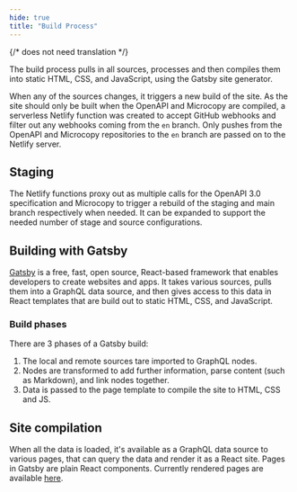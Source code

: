 ```yaml
---
hide: true
title: "Build Process"
---
```

{/* does not need translation */}



The build process pulls in all sources, processes and then compiles them into
static HTML, CSS, and JavaScript, using the Gatsby site generator.

When any of the sources changes, it triggers a new build of the site. As
the site should only be built when the OpenAPI and Microcopy are compiled,
a serverless Netlify function was created to accept GitHub webhooks and filter
out any webhooks coming from the `en` branch. Only pushes from the OpenAPI and
Microcopy repositories to the `en` branch are passed on to the Netlify server.

## Staging

The Netlify functions proxy out as multiple calls for the OpenAPI 3.0
specification and Microcopy to trigger a rebuild of the staging and main
branch respectively when needed. It can be expanded to support the
needed number of stage and source configurations.

## Building with Gatsby

[Gatsby] is a free, fast, open source, React-based framework that enables
developers to create websites and apps. It takes various sources, pulls them
into a GraphQL data source, and then gives access to this data in React
templates that are build out to static HTML, CSS, and JavaScript.

### Build phases

There are 3 phases of a Gatsby build:

1. The local and remote sources tare imported to GraphQL nodes.
2. Nodes are transformed to add further information, parse content (such as Markdown), and link nodes together.
3. Data is passed to the page template to compile the site to HTML, CSS and JS.

## Site compilation

When all the data is loaded, it's available as a GraphQL data source to
various pages, that can query the data and render it as a React site.
Pages in Gatsby are plain React components. Currently rendered pages
are available [here].

[Gatsby]: https://www.gatsbyjs.com/
[here]: https://github.com/box/developer.box.com-framework/tree/main/src/localized